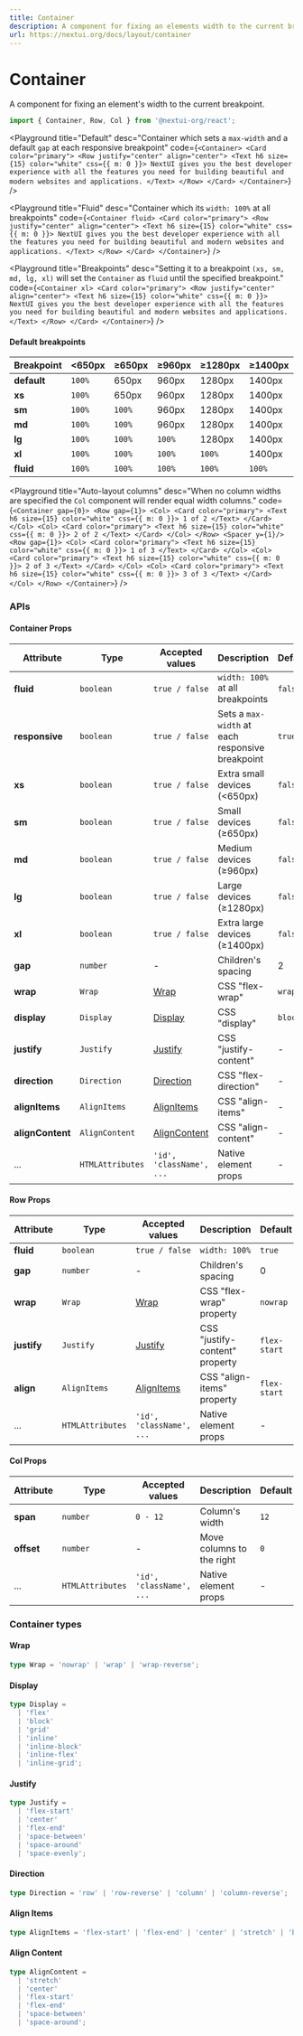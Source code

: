 ```yaml
---
title: Container
description: A component for fixing an elements width to the current breakpoint.
url: https://nextui.org/docs/layout/container
---
```


# Container

A component for fixing an element's width to the current breakpoint.

```jsx
import { Container, Row, Col } from '@nextui-org/react';
```

<CarbonAd />

<Spacer y={2} />

<Playground
  title="Default"
  desc="Container which sets a `max-width` and a default `gap` at each responsive breakpoint"
  code={`
<Container>
  <Card color="primary">
    <Row justify="center" align="center">
      <Text h6 size={15} color="white" css={{ m: 0 }}>
        NextUI gives you the best developer experience with all the features you need for building beautiful and modern websites and applications.
      </Text>
    </Row>
  </Card>
</Container>
`}
/>

<Playground
  title="Fluid"
  desc="Container which its `width: 100%` at all breakpoints"
  code={`
<Container fluid>
  <Card color="primary">
    <Row justify="center" align="center">
      <Text h6 size={15} color="white" css={{ m: 0 }}>
        NextUI gives you the best developer experience with all the features you need for building beautiful and modern websites and applications.
      </Text>
    </Row>
  </Card>
</Container>
`}
/>

<Playground
  title="Breakpoints"
  desc="Setting it to a breakpoint `(xs, sm, md, lg, xl)` will set the `Container` as `fluid` until the specified breakpoint."
  code={`
<Container xl>
  <Card color="primary">
    <Row justify="center" align="center">
        <Text h6 size={15} color="white" css={{ m: 0 }}>
          NextUI gives you the best developer experience with all the features you
          need for building beautiful and modern websites and applications.
        </Text>
    </Row>
  </Card>
</Container>
`}
/>

<Spacer y={2} />

#### Default breakpoints

| Breakpoint  | <650px | ≥650px | ≥960px | ≥1280px | ≥1400px |
| ----------- | ------ | ------ | ------ | ------- | ------- |
| **default** | `100%` | 650px  | 960px  | 1280px  | 1400px  |
| **xs**      | `100%` | 650px  | 960px  | 1280px  | 1400px  |
| **sm**      | `100%` | `100%` | 960px  | 1280px  | 1400px  |
| **md**      | `100%` | `100%` | 960px  | 1280px  | 1400px  |
| **lg**      | `100%` | `100%` | `100%` | 1280px  | 1400px  |
| **xl**      | `100%` | `100%` | `100%` | `100%`  | 1400px  |
| **fluid**   | `100%` | `100%` | `100%` | `100%`  | `100%`  |

<Playground
  title="Auto-layout columns"
  desc="When no column widths are specified the `Col` component will render equal width columns."
  code={`
<Container gap={0}>
  <Row gap={1}>
    <Col>
        <Card color="primary">
          <Text h6 size={15} color="white" css={{ m: 0 }}>
            1 of 2
          </Text>
        </Card>
    </Col>
    <Col>
        <Card color="primary">
          <Text h6 size={15} color="white" css={{ m: 0 }}>
            2 of 2
          </Text>
        </Card>
    </Col>
  </Row>
  <Spacer y={1}/>
  <Row gap={1}>
    <Col>
        <Card color="primary">
          <Text h6 size={15} color="white" css={{ m: 0 }}>
            1 of 3
          </Text>
        </Card>
    </Col>
    <Col>
        <Card color="primary">
          <Text h6 size={15} color="white" css={{ m: 0 }}>
            2 of 3
          </Text>
        </Card>
    </Col>
    <Col>
        <Card color="primary">
          <Text h6 size={15} color="white" css={{ m: 0 }}>
            3 of 3
          </Text>
        </Card>
    </Col>
  </Row>
</Container>
  `}
/>

<Spacer y={3} />

### APIs

<Spacer y={2} />

#### Container Props

| Attribute        | Type             | Accepted values                | Description                                      | Default |
| ---------------- | ---------------- | ------------------------------ | ------------------------------------------------ | ------- |
| **fluid**        | `boolean`        | `true / false`                 | `width: 100%` at all breakpoints                 | `false` |
| **responsive**   | `boolean`        | `true / false`                 | Sets a `max-width` at each responsive breakpoint | `true`  |
| **xs**           | `boolean`        | `true / false`                 | Extra small devices (<650px)                     | `false` |
| **sm**           | `boolean`        | `true / false`                 | Small devices (≥650px)                           | `false` |
| **md**           | `boolean`        | `true / false`                 | Medium devices (≥960px)                          | `false` |
| **lg**           | `boolean`        | `true / false`                 | Large devices (≥1280px)                          | `false` |
| **xl**           | `boolean`        | `true / false`                 | Extra large devices (≥1400px)                    | `false` |
| **gap**          | `number`         | -                              | Children's spacing                               | 2       |
| **wrap**         | `Wrap`           | [Wrap](#wrap)                  | CSS "flex-wrap"                                  | `wrap`  |
| **display**      | `Display`        | [Display](#display)            | CSS "display"                                    | `block` |
| **justify**      | `Justify`        | [Justify](#justify)            | CSS "justify-content"                            | -       |
| **direction**    | `Direction`      | [Direction](#direction)        | CSS "flex-direction"                             | -       |
| **alignItems**   | `AlignItems`     | [AlignItems](#align-items)     | CSS "align-items"                                | -       |
| **alignContent** | `AlignContent`   | [AlignContent](#align-content) | CSS "align-content"                              | -       |
| ...              | `HTMLAttributes` | `'id', 'className', ...`       | Native element props                             | -       |

<Spacer y={1} />

#### Row Props

| Attribute   | Type             | Accepted values            | Description                    | Default      |
| ----------- | ---------------- | -------------------------- | ------------------------------ | ------------ |
| **fluid**   | `boolean`        | `true / false`             | `width: 100%`                  | `true`       |
| **gap**     | `number`         | -                          | Children's spacing             | 0            |
| **wrap**    | `Wrap`           | [Wrap](#wrap)              | CSS "flex-wrap" property       | `nowrap`     |
| **justify** | `Justify`        | [Justify](#justify)        | CSS "justify-content" property | `flex-start` |
| **align**   | `AlignItems`     | [AlignItems](#align-items) | CSS "align-items" property     | `flex-start` |
| ...         | `HTMLAttributes` | `'id', 'className', ...`   | Native element props           | -            |

<Spacer y={1} />

#### Col Props

| Attribute  | Type             | Accepted values          | Description               | Default |
| ---------- | ---------------- | ------------------------ | ------------------------- | ------- |
| **span**   | `number`         | `0 - 12`                 | Column's width            | `12`    |
| **offset** | `number`         | -                        | Move columns to the right | `0`     |
| ...        | `HTMLAttributes` | `'id', 'className', ...` | Native element props      | -       |

<Spacer y={2} />

### Container types

<Spacer y={1} />

#### Wrap

```ts
type Wrap = 'nowrap' | 'wrap' | 'wrap-reverse';
```

#### Display

```ts
type Display =
  | 'flex'
  | 'block'
  | 'grid'
  | 'inline'
  | 'inline-block'
  | 'inline-flex'
  | 'inline-grid';
```

#### Justify

```ts
type Justify =
  | 'flex-start'
  | 'center'
  | 'flex-end'
  | 'space-between'
  | 'space-around'
  | 'space-evenly';
```

#### Direction

```ts
type Direction = 'row' | 'row-reverse' | 'column' | 'column-reverse';
```

#### Align Items

```ts
type AlignItems = 'flex-start' | 'flex-end' | 'center' | 'stretch' | 'baseline';
```

#### Align Content

```ts
type AlignContent =
  | 'stretch'
  | 'center'
  | 'flex-start'
  | 'flex-end'
  | 'space-between'
  | 'space-around';
```
